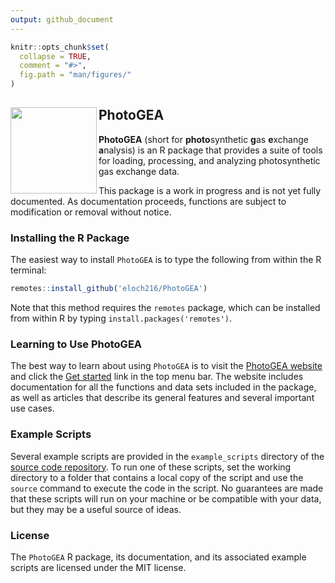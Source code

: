 ```yaml
---
output: github_document
---
```


<!-- README.md is generated from README.Rmd. Please edit that file.          -->
<!-- To generate README.md, run knitr::knit('README.Rmd') in this directory. -->

```r
knitr::opts_chunk$set(
  collapse = TRUE,
  comment = "#>",
  fig.path = "man/figures/"
)
```

## PhotoGEA <a href="https://eloch216.github.io/PhotoGEA/"><img src="man/figures/logo.svg" align="left" style="height:138px"></a>

**PhotoGEA** (short for **photo**synthetic **g**as **e**xchange **a**nalysis) is
an R package that provides a suite of tools for loading, processing, and
analyzing photosynthetic gas exchange data.

This package is a work in progress and is not yet fully documented. As
documentation proceeds, functions are subject to modification or removal without
notice.

### Installing the R Package

The easiest way to install `PhotoGEA` is to type the following from within the R
terminal:

```r
remotes::install_github('eloch216/PhotoGEA')
```

Note that this method requires the `remotes` package, which can be installed
from within R by typing `install.packages('remotes')`.

### Learning to Use PhotoGEA

The best way to learn about using `PhotoGEA` is to visit the
[PhotoGEA website](https://eloch216.github.io/PhotoGEA/index.html) and click the
[Get started](https://eloch216.github.io/PhotoGEA/articles/PhotoGEA.html) link
in the top menu bar. The website includes documentation for all the functions
and data sets included in the package, as well as articles that describe its
general features and several important use cases.

### Example Scripts

Several example scripts are provided in the `example_scripts` directory of the
[source code repository](https://github.com/eloch216/PhotoGEA). To run one of
these scripts, set the working directory to a folder that contains a local copy
of the script and use the `source` command to execute the code in the script. No
guarantees are made that these scripts will run on your machine or be
compatible with your data, but they may be a useful source of ideas.

### License

The `PhotoGEA` R package, its documentation, and its associated example scripts
are licensed under the MIT license.
